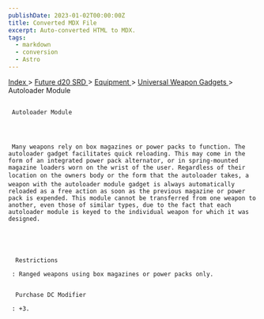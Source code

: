 ```yaml
---
publishDate: 2023-01-02T00:00:00Z
title: Converted MDX File
excerpt: Auto-converted HTML to MDX.
tags:
  - markdown
  - conversion
  - Astro
---
```







[
      Index
     ](-index)
     >
     [
      Future d20 SRD
     ](future-d20-srd-index)
     >
     [
      Equipment
     ](future-d20-srd-equipment-index)
     >
     [
      Universal Weapon Gadgets
     ](future-d20-srd-equipment-gadgets-universal-weapons-index)
     > Autoloader Module
    





## 
     Autoloader Module
    



     Many weapons rely on box magazines or power packs to function. The autoloader gadget facilitates quick reloading. This may come in the form of an integrated power pack alternator, or in spring-mounted magazine loaders worn on the wrist of the user. Regardless of their location on the owners body or the form that the autoloader takes, a weapon with the autoloader module gadget is always automatically reloaded as a free action as soon as the previous magazine or power pack is expended. This module cannot be transferred from one weapon to another, even those of similar types, due to the fact that each autoloader module is keyed to the individual weapon for which it was designed.
    




      Restrictions
     
     : Ranged weapons using box magazines or power packs only.
     

      Purchase DC Modifier
     
     : +3.
    




